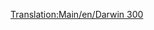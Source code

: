 [[Translation:Main/en/Darwin 300]]{{Template:Navbox Légi járművek/Hu}}
{{Template:Repülőgépek/Hu
|Name=Darwin 300
|Image=[[File:en/Boeing747.png|Darwin 300]]
|Cost=61.523 (123,046)
|Speed=947 km/h (592 MPH)
|Annual=7.115 (14,230)
|Designed=1967
|Lifespan=25
|Capacity=300 utas és 50 csomag levél
|Description=Nagy repülőgép, komoly kapacitással. Viszont sokba kerül, és üzemeltetése is drágább az átlagosnál.
|Real-life=[http://hu.wikipedia.org/wiki/Boeing_747 Boeing 747] (Jumbo Jet)
}}